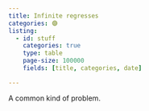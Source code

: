 ```yaml
---
title: Infinite regresses
categories: 🟣
listing:
  - id: stuff 
    categories: true
    type: table
    page-size: 100000
    fields: [title, categories, date]

---
```


A common kind of problem.